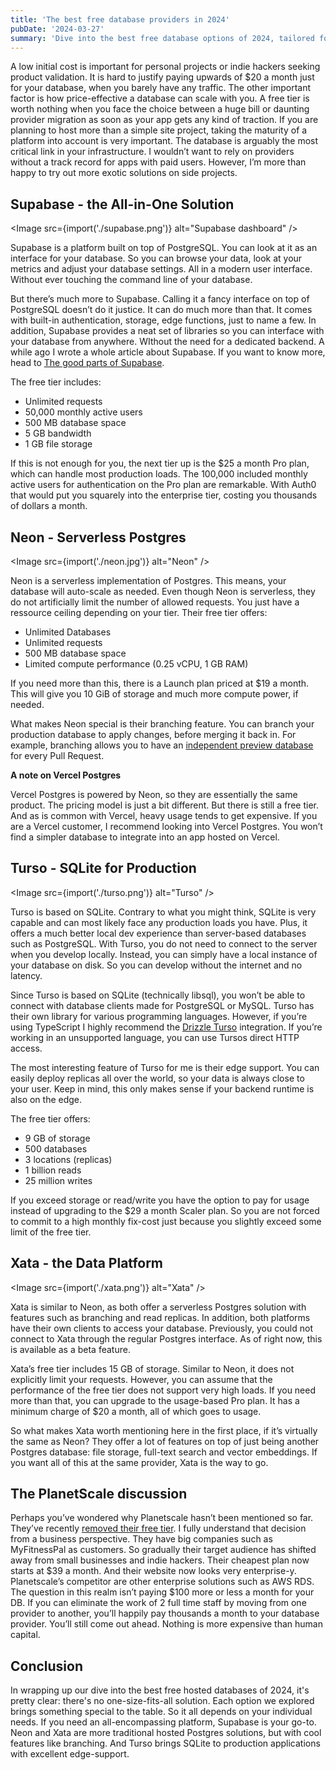```yaml
---
title: 'The best free database providers in 2024'
pubDate: '2024-03-27'
summary: 'Dive into the best free database options of 2024, tailored for indie developers and small teams on the hunt for reliable, scalable solutions without breaking the bank, featuring platforms like Supabase, Neon, and others.'
---
```



A low initial cost is important for personal projects or indie hackers seeking product validation. It is hard to justify paying upwards of $20 a month just for your database, when you barely have any traffic. The other important factor is how price-effective a database can scale with you. A free tier is worth nothing when you face the choice between a huge bill or daunting provider migration as soon as your app gets any kind of traction. If you are planning to host more than a simple site project, taking the maturity of a platform into account is very important. The database is arguably the most critical link in your infrastructure. I wouldn’t want to rely on providers without a track record for apps with paid users. However, I’m more than happy to try out more exotic solutions on side projects.

## Supabase - the All-in-One Solution

<Image src={import('./supabase.png')} alt="Supabase dashboard" />

Supabase is a platform built on top of PostgreSQL. You can look at it as an interface for your database. So you can browse your data, look at your metrics and adjust your database settings. All in a modern user interface. Without ever touching the command line of your database. 

But there’s much more to Supabase. Calling it a fancy interface on top of PostgreSQL doesn’t do it justice. It can do much more than that. It comes with built-in authentication, storage, edge functions, just to name a few. In addition, Supabase provides a neat set of libraries so you can interface with your database from anywhere. WIthout the need for a dedicated backend. A while ago I wrote a whole article about Supabase. If you want to know more, head to [The good parts of Supabase](https://noahflk.com/blog/supabase-the-good-parts).

The free tier includes:

- Unlimited requests
- 50,000 monthly active users
- 500 MB database space
- 5 GB bandwidth
- 1 GB file storage

If this is not enough for you, the next tier up is the $25 a month Pro plan, which can handle most production loads. The 100,000 included monthly active users for authentication on the Pro plan are remarkable. With Auth0 that would put you squarely into the enterprise tier, costing you thousands of dollars a month.

## Neon - Serverless Postgres

<Image src={import('./neon.jpg')} alt="Neon" />

Neon is a serverless implementation of Postgres. This means, your database will auto-scale as needed. Even though Neon is serverless, they do not artificially limit the number of allowed requests. You just have a ressource ceiling depending on your tier. Their free tier offers:

- Unlimited Databases
- Unlimited requests
- 500 MB database space
- Limited compute performance (0.25 vCPU, 1 GB RAM)

If you need more than this, there is a Launch plan priced at $19 a month. This will give you 10 GiB of storage and much more compute power, if needed.

What makes Neon special is their branching feature. You can branch your production database to apply changes, before merging it back in. For example, branching allows you to have an [independent preview database](https://neon.tech/docs/guides/vercel) for every Pull Request.

**A note on Vercel Postgres**

Vercel Postgres is powered by Neon, so they are essentially the same product. The pricing model is just a bit different. But there is still a free tier. And as is common with Vercel, heavy usage tends to get expensive. If you are a Vercel customer, I recommend looking into Vercel Postgres. You won’t find a simpler database to integrate into an app hosted on Vercel.

## Turso - SQLite for Production

<Image src={import('./turso.png')} alt="Turso" />

Turso is based on SQLite. Contrary to what you might think, SQLite is very capable and can most likely face any production loads you have. Plus, it offers a much better local dev experience than server-based databases such as PostgreSQL. With Turso, you do not need to connect to the server when you develop locally. Instead, you can simply have a local instance of your database on disk. So you can develop without the internet and no latency.

Since Turso is based on SQLite (technically libsql), you won’t be able to connect with database clients made for PostgreSQL or MySQL. Turso has their own library for various programming languages. However, if you’re using TypeScript I highly recommend the [Drizzle Turso](https://orm.drizzle.team/learn/tutorials/drizzle-with-turso) integration. If you’re working in an unsupported language, you can use Tursos direct HTTP access.

The most interesting feature of Turso for me is their edge support. You can easily deploy replicas all over the world, so your data is always close to your user. Keep in mind, this only makes sense if your backend runtime is also on the edge.

The free tier offers:

- 9 GB of storage
- 500 databases
- 3 locations (replicas)
- 1 billion reads
- 25 million writes

If you exceed storage or read/write you have the option to pay for usage instead of upgrading to the $29 a month Scaler plan. So you are not forced to commit to a high monthly fix-cost just because you slightly exceed some limit of the free tier.

## Xata - the Data Platform

<Image src={import('./xata.png')} alt="Xata" />


Xata is similar to Neon, as both offer a serverless Postgres solution with features such as branching and read replicas. In addition, both platforms have their own clients to access your database. Previously, you could not connect to Xata through the regular Postgres interface. As of right now, this is available as a beta feature.

Xata’s free tier includes 15 GB of storage. Similar to Neon, it does not explicitly limit your requests. However, you can assume that the performance of the free tier does not support very high loads. If you need more than that, you can upgrade to the usage-based Pro plan. It has a minimum charge of $20 a month, all of which goes to usage.

So what makes Xata worth mentioning here in the first place, if it’s virtually the same as Neon? They offer a lot of features on top of just being another Postgres database: file storage, full-text search and vector embeddings. If you want all of this at the same provider, Xata is the way to go. 

## The PlanetScale discussion

Perhaps you’ve wondered why Planetscale hasn’t been mentioned so far. They’ve recently [removed their free tier](https://planetscale.com/blog/planetscale-forever). I fully understand that decision from a business perspective. They have big companies such as MyFitnessPal as customers. So gradually their target audience has shifted away from small businesses and indie hackers. Their cheapest plan now starts at $39 a month. And their website now looks very enterprise-y. Planetscale’s competitor are other enterprise solutions such as AWS RDS. The question in this realm isn’t paying $100 more or less a month for your DB. If you can eliminate the work of 2 full time staff by moving from one provider to another, you’ll happily pay thousands a month to your database provider. You’ll still come out ahead. Nothing is more expensive than human capital.

## Conclusion

In wrapping up our dive into the best free hosted databases of 2024, it's pretty clear: there's no one-size-fits-all solution. Each option we explored brings something special to the table. So it all depends on your individual needs.
If you need an all-encompassing platform, Supabase is your go-to. Neon and Xata are more traditional hosted Postgres solutions, but with cool features like branching. And Turso brings SQLite to production applications with excellent edge-support.
